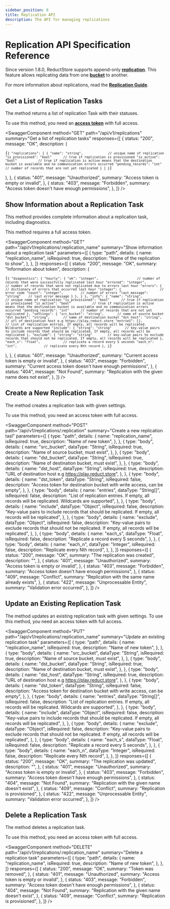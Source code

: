 ```yaml
---
sidebar_position: 6
title: Replication API
description: The API for managing replications
---
```


<head>
  <link
    rel="canonical"
    href="https://www.reduct.store/docs/http-api/replication-api"
  />
</head>


# Replication API Specification Reference

Since version 1.8.0, ReductStore supports append-only **[replication](../glossary#replication)**. This feature allows replicating data from one **[bucket](../glossary#bucket)** to another.

For more information about replications, read the [**Replication Guide**](../guides/data-replication).

## Get a List of Replication Tasks

The method returns a list of replication Task with their statuses.

To use this method, you need an **[access token](../glossary#access-token)** with full access.

<SwaggerComponent
  method="GET"
  path="/api/v1/replications"
  summary="Get a list of replication tasks"
  responses={[
    {
      status: "200",
      message: "OK",
      description: (
        <pre>
          <code>{`{
  "replications": [
    {
      "name": "string",             // unique name of replication
      "is_provisioned": "bool"      // true if replication is provisioned
      "is_active": "bool"           // true if replication is active means that the destination bucket is available and no communication errors occurred
      "pending_records": "int"      // number of records that are not yet replicated
    }
  ]
}`}</code>
        </pre>
      ),
    },
    {
      status: "401",
      message: "Unauthorized",
      summary: "Access token is empty or invalid",
    },
    {
      status: "403",
      message: "Forbidden",
      summary: "Access token doesn't have enough permissions",
    },
  ]}
/>

## Show Information about a Replication Task

This method provides complete information about a replication task, including
diagnostics.

This method requires a full access token.

<SwaggerComponent
  method="GET"
  path="/api/v1/replications/:replication_name"
  summary="Show information about a replication task"
  parameters={[
    {
      type: "path",
      details: {
        name: "replication_name",
        isRequired: true,
        description: "Name of the replication to show",
      },
    },
  ]}
  responses={[
    {
      status: "200",
      message: "OK",
      summary: "Information about token",
      description: (
        <pre>
          <code>{`{
        "diagnostics": {
            "hourly": {
                "ok": "integer",                    // number of records that were successfully replicated last hour
                "errored": "integer",               // number of records that were not replicated due to errors last hour
                "errors": {                         // dictionary of errors that occurred last hour
                    "integer": {                    // error code
                        "count": "integer",         // number of errors
                        "last_message": "string"    // last error message
                    }
                },
             }
        },
        "info": {
            "name": "string",             // unique name of replication
            "is_provisioned": "bool"      // true if replication is provisioned
            "is_active": "bool"           // true if replication is active means that the destination bucket is available and no communication errors occurred
            "pending_records": "int"      // number of records that are not yet replicated
        },
        "settings": {
            "src_bucket": "string",       // name of source bucket
            "dst_bucket": "string",       // name of destination bucket
            "dst_host": "string",         // url of destination host e.g https://play.reduct.store
            "entries": [],                // list of replication entries. If empty, all records will be replicated. Wildcards are supported
            "include": {
                 "string": "string"       // key-value pairs to include records that should be replicated. If empty, all records will be replicated
            },
            "exclude": {
                "string": "string"        // key-value pairs to exclude records that should not be replicated. If empty, all records will be replicated
            },
            "each_s": "float",            // replicate a record every S seconds
            "each_n": "int",              // replicate every Nth record
        },
}`}</code>
        </pre>
      ),
    },
    {
      status: "401",
      message: "Unauthorized",
      summary: "Current access token is empty or invalid",
    },
    {
      status: "403",
      message: "Forbidden",
      summary: "Current access token doesn't have enough permissions",
    },
    {
      status: "404",
      message: "Not Found",
      summary: "Replication with the given name does not exist",
    },
  ]}
/>

## Create a New Replication Task

The method creates a replication task with given settings.

To use this method, you need an access token with full access.

<SwaggerComponent
  method="POST"
  path="/api/v1/replications/:replication"
  summary="Create a new replication tasl"
  parameters={[
    {
      type: "path",
      details: {
        name: "replication_name",
        isRequired: true,
        description: "Name of new token",
      },
    },
    {
      type: "body",
      details: {
        name: "src_bucket",
        dataType: "String",
        isRequired: true,
        description: "Name of source bucket, must exist",
      },
    },
    {
      type: "body",
      details: {
        name: "dst_bucket",
        dataType: "String",
        isRequired: true,
        description: "Name of destination bucket, must exist",
      },
    },
    {
      type: "body",
      details: {
        name: "dst_host",
        dataType: "String",
        isRequired: true,
        description: "URL of destination host e.g https://play.reduct.store",
      },
    },
    {
      type: "body",
      details: {
        name: "dst_token",
        dataType: "String",
        isRequired: false,
        description:
          "Access token for destination bucket with write access, can be empty",
      },
    },
    {
      type: "body",
      details: {
        name: "entries",
        dataType: "String[]",
        isRequired: false,
        description:
          "List of replication entries. If empty, all records will be replicated. Wildcards are supported",
      },
    },
    {
      type: "body",
      details: {
        name: "include",
        dataType: "Object",
        isRequired: false,
        description:
          "Key-value pairs to include records that should be replicated. If empty, all records will be replicated",
      },
    },
    {
      type: "body",
      details: {
        name: "exclude",
        dataType: "Object",
        isRequired: false,
        description:
          "Key-value pairs to exclude records that should not be replicated. If empty, all records will be replicated",
      },
    },
    {
      type: "body",
      details: {
        name: "each_s",
        dataType: "Float",
        isRequired: false,
        description: "Replicate a record every S seconds",
      },
    },
    {
      type: "body",
      details: {
        name: "each_n",
        dataType: "Integer",
        isRequired: false,
        description: "Replicate every Nth record",
      },
    },
  ]}
  responses={[
    {
      status: "200",
      message: "OK",
      summary: "The replication was created",
      description: "",
    },
    {
      status: "401",
      message: "Unauthorized",
      summary: "Access token is empty or invalid",
    },
    {
      status: "403",
      message: "Forbidden",
      summary: "Access token doesn't have enough permissions",
    },
    {
      status: "409",
      message: "Conflict",
      summary: "Replication with the same name already exists",
    },
    {
      status: "422",
      message: "Unprocessable Entity",
      summary: "Validation error occurred",
    },
  ]}
/>

## Update an Existing Replication Task

The method updates an existing replication task with given settings. To use
this method, you need an access token with full access.

<SwaggerComponent
  method="PUT"
  path="/api/v1/replications/:replication_name"
  summary="Update an existing replication task"
  parameters={[
    {
      type: "path",
      details: {
        name: "replication_name",
        isRequired: true,
        description: "Name of new token",
      },
    },
    {
      type: "body",
      details: {
        name: "src_bucket",
        dataType: "String",
        isRequired: true,
        description: "Name of source bucket, must exist",
      },
    },
    {
      type: "body",
      details: {
        name: "dst_bucket",
        dataType: "String",
        isRequired: true,
        description: "Name of destination bucket, must exist",
      },
    },
    {
      type: "body",
      details: {
        name: "dst_host",
        dataType: "String",
        isRequired: true,
        description: "URL of destination host e.g https://play.reduct.store",
      },
    },
    {
      type: "body",
      details: {
        name: "dst_token",
        dataType: "String",
        isRequired: false,
        description:
          "Access token for destination bucket with write access, can be empty",
      },
    },
    {
      type: "body",
      details: {
        name: "entries",
        dataType: "String[]",
        isRequired: false,
        description:
          "List of replication entries. If empty, all records will be replicated. Wildcards are supported",
      },
    },
    {
      type: "body",
      details: {
        name: "include",
        dataType: "Object",
        isRequired: false,
        description:
          "Key-value pairs to include records that should be replicated. If empty, all records will be replicated",
      },
    },
    {
      type: "body",
      details: {
        name: "exclude",
        dataType: "Object",
        isRequired: false,
        description:
          "Key-value pairs to exclude records that should not be replicated. If empty, all records will be replicated",
      },
    },
    {
      type: "body",
      details: {
        name: "each_s",
        dataType: "Float",
        isRequired: false,
        description: "Replicate a record every S seconds",
      },
    },
    {
      type: "body",
      details: {
        name: "each_n",
        dataType: "Integer",
        isRequired: false,
        description: "Replicate every Nth record",
      },
    },
  ]}
  responses={[
    {
      status: "200",
      message: "OK",
      summary: "The replication was updated",
      description: "",
    },
    {
      status: "401",
      message: "Unauthorized",
      summary: "Access token is empty or invalid",
    },
    {
      status: "403",
      message: "Forbidden",
      summary: "Access token doesn't have enough permissions",
    },
    {
      status: "404",
      message: "Not Found",
      summary: "Replication with the given name doesn't exist",
    },
    {
      status: "409",
      message: "Conflict",
      summary: "Replication is provisioned",
    },
    {
      status: "422",
      message: "Unprocessable Entity",
      summary: "Validation error occurred",
    },
  ]}
/>

## Delete a Replication Task

The method deletes a replication task.

To use this method, you need an access token with full access.

<SwaggerComponent
  method="DELETE"
  path="/api/v1/replications/:replication_name"
  summary="Delete a replication task"
  parameters={[
    {
      type: "path",
      details: {
        name: "replication_name",
        isRequired: true,
        description: "Name of new token",
      },
    },
  ]}
  responses={[
    {
      status: "200",
      message: "OK",
      summary: "Token was removed",
    },
    {
      status: "401",
      message: "Unauthorized",
      summary: "Access token is empty or invalid",
    },
    {
      status: "403",
      message: "Forbidden",
      summary: "Access token doesn't have enough permissions",
    },
    {
      status: "404",
      message: "Not Found",
      summary: "Replication with the given name doesn't exist",
    },
    {
      status: "409",
      message: "Conflict",
      summary: "Replication is provisioned",
    },
  ]}
/>
